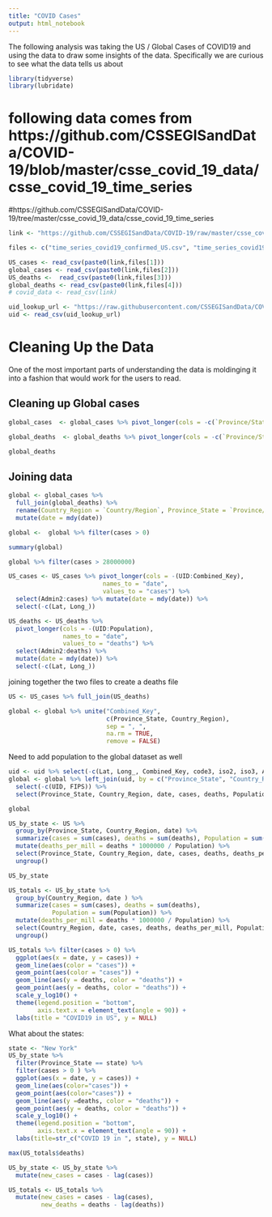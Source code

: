 ```yaml
---
title: "COVID Cases"
output: html_notebook
---
```

The following analysis was taking the US / Global Cases of COVID19 and using the data to draw some insights of the data. Specifically we are curious to see what the data tells us about 

```r
library(tidyverse)
library(lubridate)
```
#  following data comes from https://github.com/CSSEGISandData/COVID-19/blob/master/csse_covid_19_data/csse_covid_19_time_series


#https://github.com/CSSEGISandData/COVID-19/tree/master/csse_covid_19_data/csse_covid_19_time_series

```r
link <- "https://github.com/CSSEGISandData/COVID-19/raw/master/csse_covid_19_data/csse_covid_19_time_series/"

files <- c("time_series_covid19_confirmed_US.csv", "time_series_covid19_confirmed_global.csv", "time_series_covid19_deaths_US.csv", "time_series_covid19_deaths_global.csv", "time_series_covid19_recovered_global.csv")

US_cases <- read_csv(paste0(link,files[1]))
global_cases <- read_csv(paste0(link,files[2]))
US_deaths <-  read_csv(paste0(link,files[3]))
global_deaths <- read_csv(paste0(link,files[4]))
# covid_data <- read_csv(link)

uid_lookup_url <- "https://raw.githubusercontent.com/CSSEGISandData/COVID-19/master/csse_covid_19_data/UID_ISO_FIPS_LookUp_Table.csv"
uid <- read_csv(uid_lookup_url)
```


# Cleaning Up the Data 
One of the most important parts of understanding the data is moldinging it into a fashion that would work for the users to read. 

## Cleaning up Global cases 
```r
global_cases  <- global_cases %>% pivot_longer(cols = -c(`Province/State`, `Country/Region`, Lat, Long), names_to = "date", values_to = "cases") %>% select(-c(Lat, Long))

global_deaths  <- global_deaths %>% pivot_longer(cols = -c(`Province/State`, `Country/Region`, Lat, Long), names_to = "date", values_to = "deaths") %>% select(-c(Lat, Long))
```


```r
global_deaths
```



## Joining data
```r
global <- global_cases %>% 
  full_join(global_deaths) %>% 
  rename(Country_Region = `Country/Region`, Province_State = `Province/State`) %>% 
  mutate(date = mdy(date))

global <-  global %>% filter(cases > 0)
```



```r
summary(global)
```

```r
global %>% filter(cases > 28000000)
```
```r

US_cases <- US_cases %>% pivot_longer(cols = -(UID:Combined_Key), 
                          names_to = "date", 
                          values_to = "cases") %>% 
  select(Admin2:cases) %>% mutate(date = mdy(date)) %>% 
  select(-c(Lat, Long_))
```

```r
US_deaths <- US_deaths %>% 
  pivot_longer(cols = -(UID:Population), 
               names_to = "date", 
               values_to = "deaths") %>% 
  select(Admin2:deaths) %>% 
  mutate(date = mdy(date)) %>% 
  select(-c(Lat, Long_))
```

joining together the two files to create a deaths file 
```r
US <- US_cases %>% full_join(US_deaths)
```

```r
global <- global %>% unite("Combined_Key", 
                           c(Province_State, Country_Region), 
                           sep = ", ", 
                           na.rm = TRUE, 
                           remove = FALSE)
```

Need to add population to the global dataset as well 

```r
uid <- uid %>% select(-c(Lat, Long_, Combined_Key, code3, iso2, iso3, Admin2))
global <- global %>% left_join(uid, by = c("Province_State", "Country_Region")) %>% 
  select(-c(UID, FIPS)) %>% 
  select(Province_State, Country_Region, date, cases, deaths, Population, Combined_Key)

global 
```

```r
US_by_state <- US %>% 
  group_by(Province_State, Country_Region, date) %>%
  summarize(cases = sum(cases), deaths = sum(deaths), Population = sum(Population)) %>%
  mutate(deaths_per_mill = deaths * 1000000 / Population) %>%
  select(Province_State, Country_Region, date, cases, deaths, deaths_per_mill, Population) %>% 
  ungroup()
```


```r
US_by_state
```


```r
US_totals <- US_by_state %>% 
  group_by(Country_Region, date ) %>% 
  summarize(cases = sum(cases), deaths = sum(deaths), 
            Population = sum(Population)) %>%
  mutate(deaths_per_mill = deaths * 1000000 / Population) %>% 
  select(Country_Region, date, cases, deaths, deaths_per_mill, Population) %>% 
  ungroup()


```
```r
US_totals %>% filter(cases > 0) %>% 
  ggplot(aes(x = date, y = cases)) + 
  geom_line(aes(color = "cases")) + 
  geom_point(aes(color = "cases")) + 
  geom_line(aes(y = deaths, color = "deaths")) + 
  geom_point(aes(y = deaths, color = "deaths")) + 
  scale_y_log10() + 
  theme(legend.position = "bottom", 
        axis.text.x = element_text(angle = 90)) + 
  labs(title = "COVID19 in US", y = NULL)
```
What about the states: 

```r

state <- "New York"
US_by_state %>% 
  filter(Province_State == state) %>%
  filter(cases > 0 ) %>% 
  ggplot(aes(x = date, y = cases)) +
  geom_line(aes(color="cases")) + 
  geom_point(aes(color="cases")) + 
  geom_line(aes(y =deaths, color = "deaths")) + 
  geom_point(aes(y = deaths, color = "deaths")) + 
  scale_y_log10() + 
  theme(legend.position = "bottom", 
        axis.text.x = element_text(angle = 90)) +
  labs(title=str_c("COVID 19 in ", state), y = NULL)
```

```r
max(US_totals$deaths)
```

```r
US_by_state <- US_by_state %>% 
  mutate(new_cases = cases - lag(cases))

US_totals <- US_totals %>%
  mutate(new_cases = cases - lag(cases), 
         new_deaths = deaths - lag(deaths))
```


